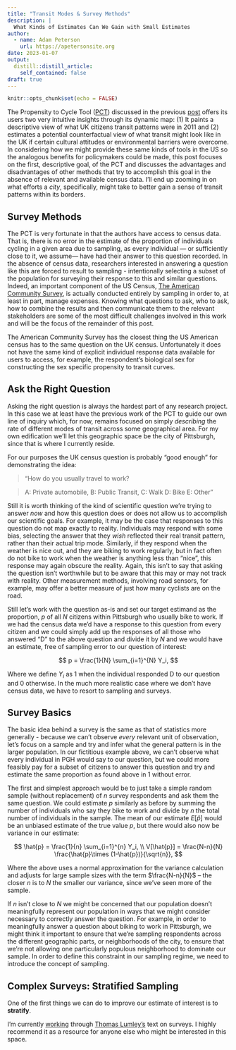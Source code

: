 ```yaml
---
title: "Transit Modes & Survey Methods"
description: |
  What Kinds of Estimates Can We Gain with Small Estimates
author:
  - name: Adam Peterson
    url: https://apetersonsite.org
date: 2023-01-07
output:
  distill::distill_article:
    self_contained: false
draft: true
---
```


```r
knitr::opts_chunk$set(echo = FALSE)
```

The Propensity to Cycle Tool ([PCT](https://www.pct.bike/)) discussed in the 
previous [post]() offers its users two very intuitive insights through its 
dynamic map: (1) It paints a 
descriptive view of what UK citizens transit patterns were in 2011 and (2)
estimates a potential counterfactual view of what transit might look like in the
UK if certain cultural attitudes or environmental barriers were overcome. In
considering how we might provide these same kinds of tools in the US so the
analogous benefits for policymakers could be made, this post focuses on the
first, descriptive goal, of the PCT and discusses the advantages and
disadvantages of other methods that try to accomplish this goal in the
absence of relevant and available census data. I'll end up zooming in on what
efforts a *city*, specifically, might take to better gain a sense of transit
patterns within its borders.

## Survey Methods

The PCT is very fortunate in that the authors have access to census data. 
That is, there is no error in the estimate of the proportion of individuals 
cycling in a given area due to sampling, as every individual --- or
sufficiently close to it, we assume--- have had their answer to this question
recorded. In the absence of census data, researchers interested in answering a
question like this are forced to result to sampling - intentionally selecting a
subset of the population for surveying their response to this and similar
questions. Indeed, an important component of the US Census,
[The American Community Survey](https://www.census.gov/programs-surveys/acs),
is actually conducted entirely by sampling in order to, at least in part,
manage expenses. Knowing what questions to ask, who to ask, how to combine the
results and then communicate them to the relevant stakeholders are some of the
most difficult challenges involved in this work and will be the focus of the
remainder of this post.

<aside>
The American Community Survey has the closest thing the US American census has
to the same question on the UK census. Unfortunately it does not have the same
kind of explicit individual response data available for users to access, for
example, the respondent's biological sex for constructing the sex specific 
propensity to transit curves.
</aside>

## Ask the Right Question

Asking the right question is always the hardest part of any research project. 
In this case we at least have the previous work of the PCT to guide our own
line of inquiry which, for now, remains focused on simply *describing* the rate
of different modes of transit across some geographical area. For my own
edification we'll let this geographic space be the city of Pittsburgh, since 
that is where I currently reside.

For our purposes the UK census question is probably "good enough" for 
demonstrating the idea:

> "How do you usually travel to work?

> A: Private automobile,
> B: Public Transit,
> C: Walk 
> D: Bike
> E: Other"

Still it is worth thinking of the kind of scientific question we're trying to
answer *now* and how this question does or does not allow us to accomplish our
scientific goals. For example, it may be the case that responses to this
question do not map exactly to reality. Individuals may respond with some bias,
selecting the answer that they *wish* reflected their real transit pattern, 
rather than their actual trip mode. Similarly, if they respond when the weather
is nice out, and they are biking to work regularly, but in fact often do not
bike to work when the weather is anything less than "nice", this response may
again obscure the reality. Again, this isn't to say that asking the question
isn't worthwhile but to be aware that this may or may not track with reality.
Other measurement methods, involving road sensors, for example, may offer a
better measure of just how many cyclists are on the road.

Still let's work with the question as-is and set our target estimand as the
proportion, $p$ of all $N$ citizens within Pittsburgh who usually bike to work.
If we had the census data we'd have a response to this question from every
citizen and we could simply add up the responses of all those who answered "D"
to the above question and divide it by $N$ and we would have an estimate, free
of sampling error to our question of interest:

$$
p = \frac{1}{N} \sum_{i=1}^{N} Y_i,
$$

Where we define $Y_i$ as 1 when the individual responded D to our question and
0 otherwise. In the much more realistic case where we don't have census data, we
have to resort to sampling and surveys.

## Survey Basics

The basic idea behind a survey is the same as that of statistics more generally
- because we can't observe *every* relevant unit of observation, let's focus on
a sample and try and infer what the general pattern is in the larger population.
In our fictitious example above, we can't observe what every individual in PGH
would say to our question, but we could more feasibly pay for a subset of 
citizens to answer this question and try and estimate the same proportion as
found above in 1 without error.

The first and simplest approach would be to just take a simple random sample
(without replacement) of $n$ survey respondents and ask them the same question.
We could estimate $p$ similarly as before by summing the number of individuals 
who say they bike to work and divide by $n$ the total number of individuals in
the sample. The mean of our estimate $E[\hat{p}]$ would be an unbiased estimate
of the true value $p$, but there would also now be variance in our estimate:

$$
\hat{p} = \frac{1}{n} \sum_{i=1}^{n} Y_i, \\
V[\hat{p}] = \frac{N-n}{N} \frac{\hat{p}\times (1-\hat{p})}{\sqrt{n}},
$$

Where the above uses a normal approximation for the variance calculation and 
adjusts for large sample sizes with the term $\frac{N-n}{N}$ -- the closer $n$
is to $N$ the smaller our variance, since we've seen more of the sample.

If $n$ isn't close to $N$ we might be concerned that our population doesn't
meaningfully represent our population in ways that we might consider necessary
to correctly answer the question. For example, in order to meaningfully answer
a question about biking to work in Pittsburgh, we might think it important to
ensure that we're sampling respondents across the different geographic parts, or
neighborhoods of the city, to ensure that we're not allowing one particularly
populous neighborhood to dominate our sample. In order to define this constraint
in our sampling regime, we need to introduce the concept of sampling.

## Complex Surveys: Stratified Sampling

One of the first things we can do to improve our estimate of interest is to 
**stratify**.

<aside>
I'm currently [working](https://github.com/apeterson91/ComplexSurveys) through
[Thomas Lumley's](https://profiles.auckland.ac.nz/t-lumley) text on surveys. 
I highly recommend it as a resource for anyone else who might be interested 
in this space.
</aside>
